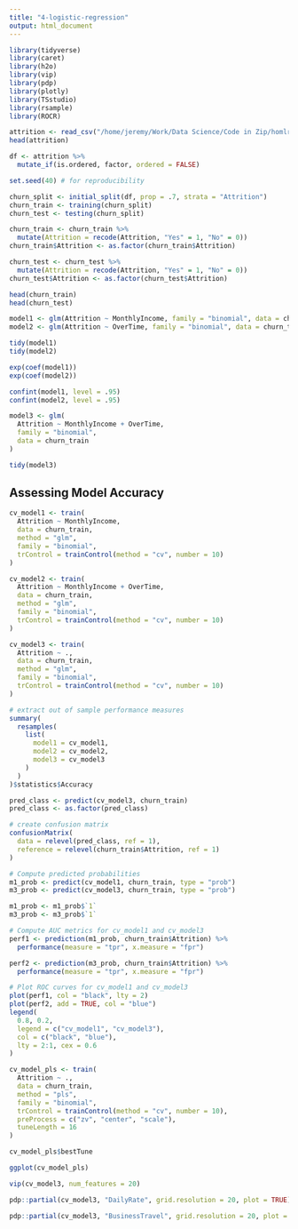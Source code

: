 ```yaml
---
title: "4-logistic-regression"
output: html_document
---
```


```r
library(tidyverse)
library(caret)
library(h2o)
library(vip)
library(pdp)
library(plotly)
library(TSstudio)
library(rsample)
library(ROCR)
```

```r
attrition <- read_csv("/home/jeremy/Work/Data Science/Code in Zip/homlr-master/data/attrition.csv")
head(attrition)
```

```r
df <- attrition %>% 
  mutate_if(is.ordered, factor, ordered = FALSE)

set.seed(40) # for reproducibility

churn_split <- initial_split(df, prop = .7, strata = "Attrition")
churn_train <- training(churn_split)
churn_test <- testing(churn_split)
```

```r
churn_train <- churn_train %>%
  mutate(Attrition = recode(Attrition, "Yes" = 1, "No" = 0))
churn_train$Attrition <- as.factor(churn_train$Attrition)

churn_test <- churn_test %>%
  mutate(Attrition = recode(Attrition, "Yes" = 1, "No" = 0)) 
churn_test$Attrition <- as.factor(churn_test$Attrition)
```

```r
head(churn_train)
head(churn_test)
```

```r
model1 <- glm(Attrition ~ MonthlyIncome, family = "binomial", data = churn_train)
model2 <- glm(Attrition ~ OverTime, family = "binomial", data = churn_train)
```

```r
tidy(model1)
tidy(model2)
```

```r
exp(coef(model1))
exp(coef(model2))
```

```r
confint(model1, level = .95)
confint(model2, level = .95)
```

```r
model3 <- glm(
  Attrition ~ MonthlyIncome + OverTime,
  family = "binomial",
  data = churn_train
)

tidy(model3)
```

## Assessing Model Accuracy

```r
cv_model1 <- train(
  Attrition ~ MonthlyIncome,
  data = churn_train,
  method = "glm",
  family = "binomial",
  trControl = trainControl(method = "cv", number = 10)
)

cv_model2 <- train(
  Attrition ~ MonthlyIncome + OverTime,
  data = churn_train,
  method = "glm",
  family = "binomial",
  trControl = trainControl(method = "cv", number = 10)
)

cv_model3 <- train(
  Attrition ~ .,
  data = churn_train,
  method = "glm",
  family = "binomial",
  trControl = trainControl(method = "cv", number = 10)
)

# extract out of sample performance measures
summary(
  resamples(
    list(
      model1 = cv_model1,
      model2 = cv_model2,
      model3 = cv_model3
    )
  )
)$statistics$Accuracy
```

```r
pred_class <- predict(cv_model3, churn_train)
pred_class <- as.factor(pred_class)

# create confusion matrix
confusionMatrix(
  data = relevel(pred_class, ref = 1),
  reference = relevel(churn_train$Attrition, ref = 1)
)
```

```r
# Compute predicted probabilities
m1_prob <- predict(cv_model1, churn_train, type = "prob")
m3_prob <- predict(cv_model3, churn_train, type = "prob")
```

```r
m1_prob <- m1_prob$`1`
m3_prob <- m3_prob$`1`

# Compute AUC metrics for cv_model1 and cv_model3
perf1 <- prediction(m1_prob, churn_train$Attrition) %>%
  performance(measure = "tpr", x.measure = "fpr")

perf2 <- prediction(m3_prob, churn_train$Attrition) %>%
  performance(measure = "tpr", x.measure = "fpr")

# Plot ROC curves for cv_model1 and cv_model3
plot(perf1, col = "black", lty = 2)
plot(perf2, add = TRUE, col = "blue")
legend(
  0.8, 0.2, 
  legend = c("cv_model1", "cv_model3"), 
  col = c("black", "blue"), 
  lty = 2:1, cex = 0.6
)
```

```r
cv_model_pls <- train(
  Attrition ~ .,
  data = churn_train,
  method = "pls",
  family = "binomial",
  trControl = trainControl(method = "cv", number = 10),
  preProcess = c("zv", "center", "scale"),
  tuneLength = 16
)
```

```r
cv_model_pls$bestTune
```

```r
ggplot(cv_model_pls)
```

```r
vip(cv_model3, num_features = 20)
```

```r
pdp::partial(cv_model3, "DailyRate", grid.resolution = 20, plot = TRUE)
```

```r
pdp::partial(cv_model3, "BusinessTravel", grid.resolution = 20, plot = TRUE)
```
